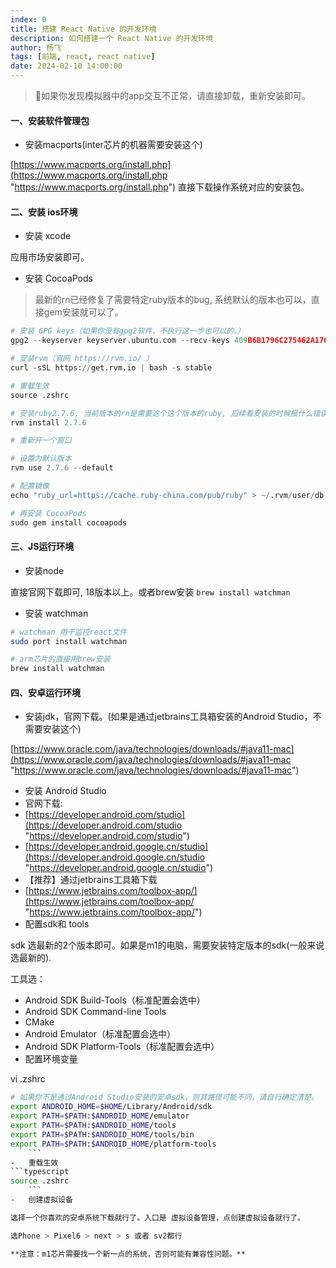 ```yaml
---
index: 0
title: 搭建 React Native 的开发环境
description: 如何搭建一个 React Native 的开发环境
author: 杨飞
tags: [前端, react, react native]
date: 2024-02-10 14:00:00
---
```


> 📌如果你发现模拟器中的app交互不正常，请直接卸载，重新安装即可。

#### 一、安装软件管理包

-   安装macports(inter芯片的机器需要安装这个)

[https://www.macports.org/install.php](https://www.macports.org/install.php "https://www.macports.org/install.php") 直接下载操作系统对应的安装包。

#### 二、安装 ios环境

-   安装 xcode

应用市场安装即可。
-   安装 CocoaPods
> 最新的rn已经修复了需要特定ruby版本的bug, 系统默认的版本也可以，直接gem安装就可以了。

```python
# 安装 GPG keys（如果你没有gpg2软件，不执行这一步也可以的。）
gpg2 --keyserver keyserver.ubuntu.com --recv-keys 409B6B1796C275462A1703113804BB82D39DC0E3 7D2BAF1CF37B13E2069D6956105BD0E739499BDB

# 安装rvm（官网 https://rvm.io/ ）
curl -sSL https://get.rvm.io | bash -s stable

# 重载生效
source .zshrc

# 安装ruby2.7.6, 当前版本的rn是需要这个这个版本的ruby, 后续看安装的时候报什么错误，一般会告诉你 gemfile 指定的版本，安装那个版本就行了。
rvm install 2.7.6

# 重新开一个窗口

# 设置为默认版本
rvm use 2.7.6 --default

# 配置镜像
echo "ruby_url=https://cache.ruby-china.com/pub/ruby" > ~/.rvm/user/db

# 再安装 CocoaPods
sudo gem install cocoapods

```

#### 三、JS运行环境

-   安装node

直接官网下载即可, 18版本以上。或者brew安装 `brew install watchman`
-   安装 watchman

```bash
# watchman 用于监控react文件
sudo port install watchman

# arm芯片的直接用brew安装
brew install watchman

```

#### 四、安卓运行环境

-   安装jdk，官网下载。(如果是通过jetbrains工具箱安装的Android Studio，不需要安装这个)

[https://www.oracle.com/java/technologies/downloads/#java11-mac](https://www.oracle.com/java/technologies/downloads/#java11-mac "https://www.oracle.com/java/technologies/downloads/#java11-mac")  &#x20;
-   安装 Android Studio
-   官网下载:
-   [https://developer.android.com/studio](https://developer.android.com/studio "https://developer.android.com/studio")
-   [https://developer.android.google.cn/studio](https://developer.android.google.cn/studio "https://developer.android.google.cn/studio")
-   【推荐】通过jetbrains工具箱下载
-   [https://www.jetbrains.com/toolbox-app/](https://www.jetbrains.com/toolbox-app/ "https://www.jetbrains.com/toolbox-app/")
-   配置sdk和 tools

sdk 选最新的2个版本即可。如果是m1的电脑，需要安装特定版本的sdk(一般来说选最新的).

工具选：
-   Android SDK Build-Tools（标准配置会选中）
-   Android SDK Command-line Tools
-   CMake
-   Android Emulator（标准配置会选中）
-   Android SDK Platform-Tools（标准配置会选中）
-   配置环境变量

vi .zshrc
```bash
# 如果你不是通过Android Studio安装的安卓sdk，则其路径可能不同，请自行确定清楚。
export ANDROID_HOME=$HOME/Library/Android/sdk
export PATH=$PATH:$ANDROID_HOME/emulator
export PATH=$PATH:$ANDROID_HOME/tools
export PATH=$PATH:$ANDROID_HOME/tools/bin
export PATH=$PATH:$ANDROID_HOME/platform-tools
    ```
-   重载生效
```typescript
source .zshrc
    ```
-   创建虚拟设备

选择一个你喜欢的安卓系统下载就行了。入口是 虚拟设备管理，点创建虚拟设备就行了。

选Phone > Pixel6 > next > s 或者 sv2都行

**注意：m1芯片需要找一个新一点的系统，否则可能有兼容性问题。**
